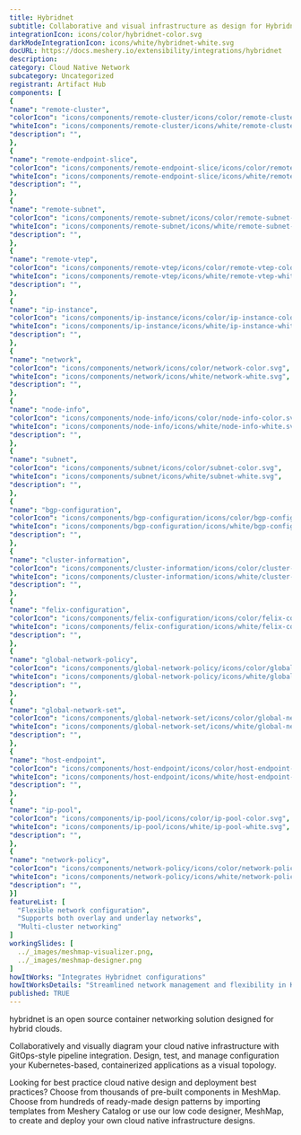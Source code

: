 ```yaml
---
title: Hybridnet
subtitle: Collaborative and visual infrastructure as design for Hybridnet
integrationIcon: icons/color/hybridnet-color.svg
darkModeIntegrationIcon: icons/white/hybridnet-white.svg
docURL: https://docs.meshery.io/extensibility/integrations/hybridnet
description: 
category: Cloud Native Network
subcategory: Uncategorized
registrant: Artifact Hub
components: [
{
"name": "remote-cluster",
"colorIcon": "icons/components/remote-cluster/icons/color/remote-cluster-color.svg",
"whiteIcon": "icons/components/remote-cluster/icons/white/remote-cluster-white.svg",
"description": "",
},
{
"name": "remote-endpoint-slice",
"colorIcon": "icons/components/remote-endpoint-slice/icons/color/remote-endpoint-slice-color.svg",
"whiteIcon": "icons/components/remote-endpoint-slice/icons/white/remote-endpoint-slice-white.svg",
"description": "",
},
{
"name": "remote-subnet",
"colorIcon": "icons/components/remote-subnet/icons/color/remote-subnet-color.svg",
"whiteIcon": "icons/components/remote-subnet/icons/white/remote-subnet-white.svg",
"description": "",
},
{
"name": "remote-vtep",
"colorIcon": "icons/components/remote-vtep/icons/color/remote-vtep-color.svg",
"whiteIcon": "icons/components/remote-vtep/icons/white/remote-vtep-white.svg",
"description": "",
},
{
"name": "ip-instance",
"colorIcon": "icons/components/ip-instance/icons/color/ip-instance-color.svg",
"whiteIcon": "icons/components/ip-instance/icons/white/ip-instance-white.svg",
"description": "",
},
{
"name": "network",
"colorIcon": "icons/components/network/icons/color/network-color.svg",
"whiteIcon": "icons/components/network/icons/white/network-white.svg",
"description": "",
},
{
"name": "node-info",
"colorIcon": "icons/components/node-info/icons/color/node-info-color.svg",
"whiteIcon": "icons/components/node-info/icons/white/node-info-white.svg",
"description": "",
},
{
"name": "subnet",
"colorIcon": "icons/components/subnet/icons/color/subnet-color.svg",
"whiteIcon": "icons/components/subnet/icons/white/subnet-white.svg",
"description": "",
},
{
"name": "bgp-configuration",
"colorIcon": "icons/components/bgp-configuration/icons/color/bgp-configuration-color.svg",
"whiteIcon": "icons/components/bgp-configuration/icons/white/bgp-configuration-white.svg",
"description": "",
},
{
"name": "cluster-information",
"colorIcon": "icons/components/cluster-information/icons/color/cluster-information-color.svg",
"whiteIcon": "icons/components/cluster-information/icons/white/cluster-information-white.svg",
"description": "",
},
{
"name": "felix-configuration",
"colorIcon": "icons/components/felix-configuration/icons/color/felix-configuration-color.svg",
"whiteIcon": "icons/components/felix-configuration/icons/white/felix-configuration-white.svg",
"description": "",
},
{
"name": "global-network-policy",
"colorIcon": "icons/components/global-network-policy/icons/color/global-network-policy-color.svg",
"whiteIcon": "icons/components/global-network-policy/icons/white/global-network-policy-white.svg",
"description": "",
},
{
"name": "global-network-set",
"colorIcon": "icons/components/global-network-set/icons/color/global-network-set-color.svg",
"whiteIcon": "icons/components/global-network-set/icons/white/global-network-set-white.svg",
"description": "",
},
{
"name": "host-endpoint",
"colorIcon": "icons/components/host-endpoint/icons/color/host-endpoint-color.svg",
"whiteIcon": "icons/components/host-endpoint/icons/white/host-endpoint-white.svg",
"description": "",
},
{
"name": "ip-pool",
"colorIcon": "icons/components/ip-pool/icons/color/ip-pool-color.svg",
"whiteIcon": "icons/components/ip-pool/icons/white/ip-pool-white.svg",
"description": "",
},
{
"name": "network-policy",
"colorIcon": "icons/components/network-policy/icons/color/network-policy-color.svg",
"whiteIcon": "icons/components/network-policy/icons/white/network-policy-white.svg",
"description": "",
}]
featureList: [
  "Flexible network configuration",
  "Supports both overlay and underlay networks",
  "Multi-cluster networking"
]
workingSlides: [
  ../_images/meshmap-visualizer.png,
  ../_images/meshmap-designer.png
]
howItWorks: "Integrates Hybridnet configurations"
howItWorksDetails: "Streamlined network management and flexibility in Kubernetes"
published: TRUE
---
```


<p>
hybridnet is an open source container networking solution designed for hybrid clouds.

</p>
<p>
    Collaboratively and visually diagram your cloud native infrastructure with GitOps-style pipeline integration. Design, test, and manage configuration your Kubernetes-based, containerized applications as a visual topology.
</p>
<p>
    Looking for best practice cloud native design and deployment best practices? Choose from thousands of pre-built components in MeshMap. Choose from hundreds of ready-made design patterns by importing templates from Meshery Catalog or use our low code designer, MeshMap, to create and deploy your own cloud native infrastructure designs.
</p>
